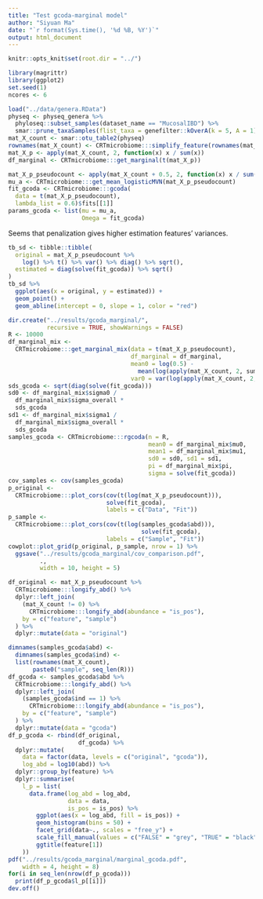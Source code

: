```yaml
---
title: "Test gcoda-marginal model"
author: "Siyuan Ma"
date: "`r format(Sys.time(), '%d %B, %Y')`"
output: html_document
---
```


```r
knitr::opts_knit$set(root.dir = "../")
```

```r
library(magrittr)
library(ggplot2)
set.seed(1)
ncores <- 6
```

```r
load("../data/genera.RData")
physeq <- physeq_genera %>% 
  phyloseq::subset_samples(dataset_name == "MucosalIBD") %>% 
  smar::prune_taxaSamples(flist_taxa = genefilter::kOverA(k = 5, A = 1))
mat_X_count <- smar::otu_table2(physeq)
rownames(mat_X_count) <- CRTmicrobiome:::simplify_feature(rownames(mat_X_count))
mat_X_p <- apply(mat_X_count, 2, function(x) x / sum(x))
df_marginal <- CRTmicrobiome:::get_marginal(t(mat_X_p))
```

```r
mat_X_p_pseudocount <- apply(mat_X_count + 0.5, 2, function(x) x / sum(x))
mu_a <- CRTmicrobiome:::get_mean_logisticMVN(mat_X_p_pseudocount)
fit_gcoda <- CRTmicrobiome:::gcoda(
  data = t(mat_X_p_pseudocount),
  lambda_list = 0.6)$fits[[1]]
params_gcoda <- list(mu = mu_a,
                     Omega = fit_gcoda)
```

Seems that penalization gives higher estimation features' variances.
```r
tb_sd <- tibble::tibble(
  original = mat_X_p_pseudocount %>% 
    log() %>% t() %>% var() %>% diag() %>% sqrt(),
  estimated = diag(solve(fit_gcoda)) %>% sqrt()
)
tb_sd %>% 
  ggplot(aes(x = original, y = estimated)) +
  geom_point() + 
  geom_abline(intercept = 0, slope = 1, color = "red") 
```

```r
dir.create("../results/gcoda_marginal/", 
           recursive = TRUE, showWarnings = FALSE)
R <- 10000
df_marginal_mix <- 
  CRTmicrobiome:::get_marginal_mix(data = t(mat_X_p_pseudocount),
                                   df_marginal = df_marginal,
                                   mean0 = log(0.5) - 
                                     mean(log(apply(mat_X_count, 2, sum))),
                                   var0 = var(log(apply(mat_X_count, 2, sum))))
sds_gcoda <- sqrt(diag(solve(fit_gcoda)))
sd0 <- df_marginal_mix$sigma0 / 
  df_marginal_mix$sigma_overall * 
  sds_gcoda
sd1 <- df_marginal_mix$sigma1 / 
  df_marginal_mix$sigma_overall * 
  sds_gcoda
samples_gcoda <- CRTmicrobiome:::rgcoda(n = R,
                                        mean0 = df_marginal_mix$mu0,
                                        mean1 = df_marginal_mix$mu1,
                                        sd0 = sd0, sd1 = sd1,
                                        pi = df_marginal_mix$pi,
                                        sigma = solve(fit_gcoda))
cov_samples <- cov(samples_gcoda)
p_original <- 
  CRTmicrobiome:::plot_cors(cov(t(log(mat_X_p_pseudocount))), 
                            solve(fit_gcoda),
                            labels = c("Data", "Fit"))
p_sample <- 
  CRTmicrobiome:::plot_cors(cov(t(log(samples_gcoda$abd))), 
                                      solve(fit_gcoda),
                            labels = c("Sample", "Fit"))
cowplot::plot_grid(p_original, p_sample, nrow = 1) %>% 
  ggsave("../results/gcoda_marginal/cov_comparison.pdf",
         .,
         width = 10, height = 5)

df_original <- mat_X_p_pseudocount %>%
  CRTmicrobiome:::longify_abd() %>% 
  dplyr::left_join(
    (mat_X_count != 0) %>% 
      CRTmicrobiome:::longify_abd(abundance = "is_pos"),
    by = c("feature", "sample")
  ) %>% 
  dplyr::mutate(data = "original")

dimnames(samples_gcoda$abd) <- 
  dimnames(samples_gcoda$ind) <- 
  list(rownames(mat_X_count),
       paste0("sample", seq_len(R)))
df_gcoda <- samples_gcoda$abd %>%
  CRTmicrobiome:::longify_abd() %>%
  dplyr::left_join(
    (samples_gcoda$ind == 1) %>% 
      CRTmicrobiome:::longify_abd(abundance = "is_pos"),
    by = c("feature", "sample")
  ) %>% 
  dplyr::mutate(data = "gcoda")
df_p_gcoda <- rbind(df_original,
                    df_gcoda) %>%
  dplyr::mutate(
    data = factor(data, levels = c("original", "gcoda")),
    log_abd = log10(abd)) %>%
  dplyr::group_by(feature) %>%
  dplyr::summarise(
    l_p = list(
      data.frame(log_abd = log_abd,
                 data = data,
                 is_pos = is_pos) %>%
        ggplot(aes(x = log_abd, fill = is_pos)) +
        geom_histogram(bins = 50) +
        facet_grid(data~., scales = "free_y") +
        scale_fill_manual(values = c("FALSE" = "grey", "TRUE" = "black")) +
        ggtitle(feature[1])
    ))
pdf("../results/gcoda_marginal/marginal_gcoda.pdf",
    width = 4, height = 8)
for(i in seq_len(nrow(df_p_gcoda)))
  print(df_p_gcoda$l_p[[i]])
dev.off()
```